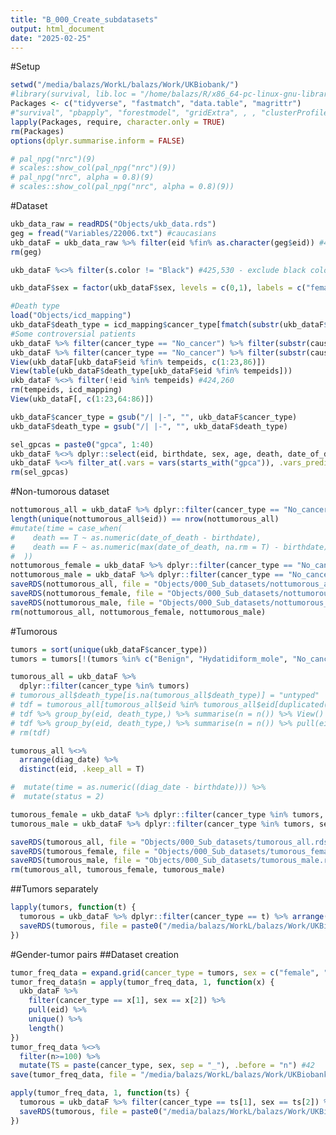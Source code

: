 ```yaml
---
title: "B_000_Create_subdatasets"
output: html_document
date: "2025-02-25"
---
```


#Setup

```r
setwd("/media/balazs/WorkL/balazs/Work/UKBiobank/")
#library(survival, lib.loc = "/home/balazs/R/x86_64-pc-linux-gnu-library/4.3")
Packages <- c("tidyverse", "fastmatch", "data.table", "magrittr")
#"survival", "pbapply", "forestmodel", "gridExtra", , , "clusterProfiler", "org.Hs.eg.db", "hgnc", "future.apply", , "Rfast", , , , , "tidycmprsk", , "survminer", "ggsurvfit", , , "ComplexHeatmap", , , , "ggrepel", "ggsci", "scales", , "circlize" "fastmatch", "h2o", , , "protr", , , "networkD3", "ggpubr", , "Biostrings", , )
lapply(Packages, require, character.only = TRUE)
rm(Packages)
options(dplyr.summarise.inform = FALSE)

# pal_npg("nrc")(9)
# scales::show_col(pal_npg("nrc")(9))
# pal_npg("nrc", alpha = 0.8)(9)
# scales::show_col(pal_npg("nrc", alpha = 0.8)(9))
```


#Dataset

```r
ukb_data_raw = readRDS("Objects/ukb_data.rds")
geg = fread("Variables/22006.txt") #caucasians
ukb_dataF = ukb_data_raw %>% filter(eid %fin% as.character(geg$eid)) #425,654 - only caucasians
rm(geg)

ukb_dataF %<>% filter(s.color != "Black") #425,530 - exclude black color skin

ukb_dataF$sex = factor(ukb_dataF$sex, levels = c(0,1), labels = c("female", "male"))

#Death type
load("Objects/icd_mapping")
ukb_dataF$death_type = icd_mapping$cancer_type[fmatch(substr(ukb_dataF$cause_of_death,1,3), icd_mapping$ICD10)]
#Some controversial patients
ukb_dataF %>% filter(cancer_type == "No_cancer") %>% filter(substr(cause_of_death,1,1) == "C") %>% nrow()
ukb_dataF %>% filter(cancer_type == "No_cancer") %>% filter(substr(cause_of_death,1,1) == "C") %>% pull(eid) -> tempeids
View(ukb_dataF[ukb_dataF$eid %fin% tempeids, c(1:23,86)])
View(table(ukb_dataF$death_type[ukb_dataF$eid %fin% tempeids]))
ukb_dataF %<>% filter(!eid %in% tempeids) #424,260
rm(tempeids, icd_mapping)
View(ukb_dataF[, c(1:23,64:86)])

ukb_dataF$cancer_type = gsub("/| |-", "", ukb_dataF$cancer_type)
ukb_dataF$death_type = gsub("/| |-", "", ukb_dataF$death_type)

sel_gpcas = paste0("gpca", 1:40)
ukb_dataF %<>% dplyr::select(eid, birthdate, sex, age, death, date_of_death, cause_of_death, death_type, diag_date, cancer_type, all_of(sel_gpcas)) #424,260 #50 columns
ukb_dataF %<>% filter_at(.vars = vars(starts_with("gpca")), .vars_predicate = any_vars(!is.na(.))) #424,260
rm(sel_gpcas)
```

#Non-tumorous dataset

```r
nottumorous_all = ukb_dataF %>% dplyr::filter(cancer_type == "No_cancer")
length(unique(nottumorous_all$eid)) == nrow(nottumorous_all)
#mutate(time = case_when(
#    death == T ~ as.numeric(date_of_death - birthdate),
#    death == F ~ as.numeric(max(date_of_death, na.rm = T) - birthdate)
#  ))
nottumorous_female = ukb_dataF %>% dplyr::filter(cancer_type == "No_cancer", sex == "female")
nottumorous_male = ukb_dataF %>% dplyr::filter(cancer_type == "No_cancer", sex == "male")
saveRDS(nottumorous_all, file = "Objects/000_Sub_datasets/nottumorous_all.rds") #292,428
saveRDS(nottumorous_female, file = "Objects/000_Sub_datasets/nottumorous_female.rds") #158,709
saveRDS(nottumorous_male, file = "Objects/000_Sub_datasets/nottumorous_male.rds") #133,719
rm(nottumorous_all, nottumorous_female, nottumorous_male)
```

#Tumorous

```r
tumors = sort(unique(ukb_dataF$cancer_type))
tumors = tumors[!(tumors %in% c("Benign", "Hydatidiform_mole", "No_cancer", "other", "undef"))]

tumorous_all = ukb_dataF %>% 
  dplyr::filter(cancer_type %in% tumors)
# tumorous_all$death_type[is.na(tumorous_all$death_type)] = "untyped"
# tdf = tumorous_all[tumorous_all$eid %in% tumorous_all$eid[duplicated(tumorous_all$eid)],]
# tdf %>% group_by(eid, death_type,) %>% summarise(n = n()) %>% View() #7853
# tdf %>% group_by(eid, death_type,) %>% summarise(n = n()) %>% pull(eid) %>% unique() %>% length()
# rm(tdf)

tumorous_all %<>% 
  arrange(diag_date) %>% 
  distinct(eid, .keep_all = T)

#  mutate(time = as.numeric((diag_date - birthdate))) %>% 
#  mutate(status = 2)

tumorous_female = ukb_dataF %>% dplyr::filter(cancer_type %in% tumors, sex == "female") %>% arrange(diag_date) %>% distinct(eid, .keep_all = T)
tumorous_male = ukb_dataF %>% dplyr::filter(cancer_type %in% tumors, sex == "male") %>% arrange(diag_date) %>% distinct(eid, .keep_all = T)

saveRDS(tumorous_all, file = "Objects/000_Sub_datasets/tumorous_all.rds") #58,765
saveRDS(tumorous_female, file = "Objects/000_Sub_datasets/tumorous_female.rds") #29,945
saveRDS(tumorous_male, file = "Objects/000_Sub_datasets/tumorous_male.rds") #28,820
rm(tumorous_all, tumorous_female, tumorous_male)
```

##Tumors separately

```r
lapply(tumors, function(t) {
  tumorous = ukb_dataF %>% dplyr::filter(cancer_type == t) %>% arrange(diag_date) %>% distinct(eid, .keep_all = T)
  saveRDS(tumorous, file = paste0("/media/balazs/WorkL/balazs/Work/UKBiobank/Objects/000_Sub_datasets/", t, ".rds"))
})

```

#Gender-tumor pairs
##Dataset creation

```r
tumor_freq_data = expand.grid(cancer_type = tumors, sex = c("female", "male"), stringsAsFactors = F)
tumor_freq_data$n = apply(tumor_freq_data, 1, function(x) {
  ukb_dataF %>% 
    filter(cancer_type == x[1], sex == x[2]) %>% 
    pull(eid) %>% 
    unique() %>% 
    length()
})
tumor_freq_data %<>% 
  filter(n>=100) %>% 
  mutate(TS = paste(cancer_type, sex, sep = "_"), .before = "n") #42
save(tumor_freq_data, file = "/media/balazs/WorkL/balazs/Work/UKBiobank/Objects/tumor_freq_data")

apply(tumor_freq_data, 1, function(ts) {
  tumorous = ukb_dataF %>% filter(cancer_type == ts[1], sex == ts[2]) %>% arrange(diag_date) %>% distinct(eid, .keep_all = T)
  saveRDS(tumorous, file = paste0("/media/balazs/WorkL/balazs/Work/UKBiobank/Objects/000_Sub_datasets/", ts[3], ".rds"))
})

```
